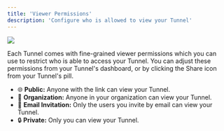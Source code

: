 ```yaml
---
title: 'Viewer Permissions'
description: 'Configure who is allowed to view your Tunnel'
---
```


<Frame>
  <img src="/assets/screenshots/features/security/viewer-permissions.png" />
</Frame>

Each Tunnel comes with fine-grained viewer permissions which you can use to restrict who is able to access your Tunnel. You can adjust these permissions from your Tunnel's dashboard, or by clicking the Share icon from your Tunnel's pill.

- 🌐︎ **Public:** Anyone with the link can view your Tunnel.
- 🏢 **Organization:** Anyone in your organization can view your Tunnel.
- 📧 **Email Invitation:** Only the users you invite by email can view your Tunnel.
- 🔒 **Private:** Only you can view your Tunnel.